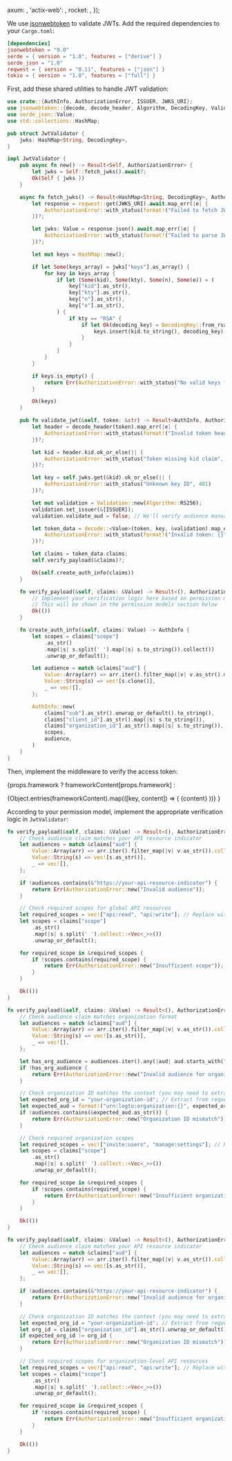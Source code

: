 

  axum: <AxumValidation />,
  'actix-web': <ActixWebValidation />,
  rocket: <RocketValidation />,
});

We use [jsonwebtoken](https://github.com/Keats/jsonwebtoken) to validate JWTs. Add the required dependencies to your `Cargo.toml`:

```toml title="Cargo.toml"
[dependencies]
jsonwebtoken = "9.0"
serde = { version = "1.0", features = ["derive"] }
serde_json = "1.0"
reqwest = { version = "0.11", features = ["json"] }
tokio = { version = "1.0", features = ["full"] }
```

First, add these shared utilities to handle JWT validation:

```rust title="jwt_validator.rs"
use crate::{AuthInfo, AuthorizationError, ISSUER, JWKS_URI};
use jsonwebtoken::{decode, decode_header, Algorithm, DecodingKey, Validation};
use serde_json::Value;
use std::collections::HashMap;

pub struct JwtValidator {
    jwks: HashMap<String, DecodingKey>,
}

impl JwtValidator {
    pub async fn new() -> Result<Self, AuthorizationError> {
        let jwks = Self::fetch_jwks().await?;
        Ok(Self { jwks })
    }

    async fn fetch_jwks() -> Result<HashMap<String, DecodingKey>, AuthorizationError> {
        let response = reqwest::get(JWKS_URI).await.map_err(|e| {
            AuthorizationError::with_status(format!("Failed to fetch JWKS: {}", e), 401)
        })?;

        let jwks: Value = response.json().await.map_err(|e| {
            AuthorizationError::with_status(format!("Failed to parse JWKS: {}", e), 401)
        })?;

        let mut keys = HashMap::new();

        if let Some(keys_array) = jwks["keys"].as_array() {
            for key in keys_array {
                if let (Some(kid), Some(kty), Some(n), Some(e)) = (
                    key["kid"].as_str(),
                    key["kty"].as_str(),
                    key["n"].as_str(),
                    key["e"].as_str(),
                ) {
                    if kty == "RSA" {
                        if let Ok(decoding_key) = DecodingKey::from_rsa_components(n, e) {
                            keys.insert(kid.to_string(), decoding_key);
                        }
                    }
                }
            }
        }

        if keys.is_empty() {
            return Err(AuthorizationError::with_status("No valid keys found in JWKS", 401));
        }

        Ok(keys)
    }

    pub fn validate_jwt(&self, token: &str) -> Result<AuthInfo, AuthorizationError> {
        let header = decode_header(token).map_err(|e| {
            AuthorizationError::with_status(format!("Invalid token header: {}", e), 401)
        })?;

        let kid = header.kid.ok_or_else(|| {
            AuthorizationError::with_status("Token missing kid claim", 401)
        })?;

        let key = self.jwks.get(&kid).ok_or_else(|| {
            AuthorizationError::with_status("Unknown key ID", 401)
        })?;

        let mut validation = Validation::new(Algorithm::RS256);
        validation.set_issuer(&[ISSUER]);
        validation.validate_aud = false; // We'll verify audience manually

        let token_data = decode::<Value>(token, key, &validation).map_err(|e| {
            AuthorizationError::with_status(format!("Invalid token: {}", e), 401)
        })?;

        let claims = token_data.claims;
        self.verify_payload(&claims)?;

        Ok(self.create_auth_info(claims))
    }

    fn verify_payload(&self, claims: &Value) -> Result<(), AuthorizationError> {
        // Implement your verification logic here based on permission model
        // This will be shown in the permission models section below
        Ok(())
    }

    fn create_auth_info(&self, claims: Value) -> AuthInfo {
        let scopes = claims["scope"]
            .as_str()
            .map(|s| s.split(' ').map(|s| s.to_string()).collect())
            .unwrap_or_default();

        let audience = match &claims["aud"] {
            Value::Array(arr) => arr.iter().filter_map(|v| v.as_str().map(|s| s.to_string())).collect(),
            Value::String(s) => vec![s.clone()],
            _ => vec![],
        };

        AuthInfo::new(
            claims["sub"].as_str().unwrap_or_default().to_string(),
            claims["client_id"].as_str().map(|s| s.to_string()),
            claims["organization_id"].as_str().map(|s| s.to_string()),
            scopes,
            audience,
        )
    }
}
```

Then, implement the middleware to verify the access token:

{props.framework
? frameworkContent[props.framework]
:

<Tabs groupId="api-framework">
  {Object.entries(frameworkContent).map(([key, content]) => (
    <TabItem key={key} value={key} label={getFrameworkName(key)}>
      {content}
    </TabItem>
  ))}
</Tabs>
}

According to your permission model, implement the appropriate verification logic in `JwtValidator`:

<Tabs groupId="permission-models">
<TabItem value="global-api-resources" label="Global API resources">

```rust title="jwt_validator.rs"
fn verify_payload(&self, claims: &Value) -> Result<(), AuthorizationError> {
    // Check audience claim matches your API resource indicator
    let audiences = match &claims["aud"] {
        Value::Array(arr) => arr.iter().filter_map(|v| v.as_str()).collect::<Vec<_>>(),
        Value::String(s) => vec![s.as_str()],
        _ => vec![],
    };

    if !audiences.contains(&"https://your-api-resource-indicator") {
        return Err(AuthorizationError::new("Invalid audience"));
    }

    // Check required scopes for global API resources
    let required_scopes = vec!["api:read", "api:write"]; // Replace with your actual required scopes
    let scopes = claims["scope"]
        .as_str()
        .map(|s| s.split(' ').collect::<Vec<_>>())
        .unwrap_or_default();

    for required_scope in &required_scopes {
        if !scopes.contains(required_scope) {
            return Err(AuthorizationError::new("Insufficient scope"));
        }
    }

    Ok(())
}
```

</TabItem>
<TabItem value="organization-permissions" label="Organization (non-API) permissions">

```rust title="jwt_validator.rs"
fn verify_payload(&self, claims: &Value) -> Result<(), AuthorizationError> {
    // Check audience claim matches organization format
    let audiences = match &claims["aud"] {
        Value::Array(arr) => arr.iter().filter_map(|v| v.as_str()).collect::<Vec<_>>(),
        Value::String(s) => vec![s.as_str()],
        _ => vec![],
    };

    let has_org_audience = audiences.iter().any(|aud| aud.starts_with("urn:logto:organization:"));
    if !has_org_audience {
        return Err(AuthorizationError::new("Invalid audience for organization permissions"));
    }

    // Check organization ID matches the context (you may need to extract this from request context)
    let expected_org_id = "your-organization-id"; // Extract from request context
    let expected_aud = format!("urn:logto:organization:{}", expected_org_id);
    if !audiences.contains(&expected_aud.as_str()) {
        return Err(AuthorizationError::new("Organization ID mismatch"));
    }

    // Check required organization scopes
    let required_scopes = vec!["invite:users", "manage:settings"]; // Replace with your actual required scopes
    let scopes = claims["scope"]
        .as_str()
        .map(|s| s.split(' ').collect::<Vec<_>>())
        .unwrap_or_default();

    for required_scope in &required_scopes {
        if !scopes.contains(required_scope) {
            return Err(AuthorizationError::new("Insufficient organization scope"));
        }
    }

    Ok(())
}
```

</TabItem>
<TabItem value="organization-level-api-resources" label="Organization-level API resources">

```rust title="jwt_validator.rs"
fn verify_payload(&self, claims: &Value) -> Result<(), AuthorizationError> {
    // Check audience claim matches your API resource indicator
    let audiences = match &claims["aud"] {
        Value::Array(arr) => arr.iter().filter_map(|v| v.as_str()).collect::<Vec<_>>(),
        Value::String(s) => vec![s.as_str()],
        _ => vec![],
    };

    if !audiences.contains(&"https://your-api-resource-indicator") {
        return Err(AuthorizationError::new("Invalid audience for organization-level API resources"));
    }

    // Check organization ID matches the context (you may need to extract this from request context)
    let expected_org_id = "your-organization-id"; // Extract from request context
    let org_id = claims["organization_id"].as_str().unwrap_or_default();
    if expected_org_id != org_id {
        return Err(AuthorizationError::new("Organization ID mismatch"));
    }

    // Check required scopes for organization-level API resources
    let required_scopes = vec!["api:read", "api:write"]; // Replace with your actual required scopes
    let scopes = claims["scope"]
        .as_str()
        .map(|s| s.split(' ').collect::<Vec<_>>())
        .unwrap_or_default();

    for required_scope in &required_scopes {
        if !scopes.contains(required_scope) {
            return Err(AuthorizationError::new("Insufficient organization-level API scopes"));
        }
    }

    Ok(())
}
```

</TabItem>
</Tabs>
